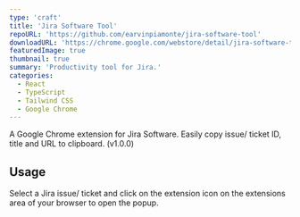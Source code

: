 ```yaml
---
type: 'craft'
title: 'Jira Software Tool'
repoURL: 'https://github.com/earvinpiamonte/jira-software-tool'
downloadURL: 'https://chrome.google.com/webstore/detail/jira-software-tool/aaecjgljobmnembdinkpfmacnngjdgch'
featuredImage: true
thumbnail: true
summary: 'Productivity tool for Jira.'
categories:
  - React
  - TypeScript
  - Tailwind CSS
  - Google Chrome
---
```


A Google Chrome extension for Jira Software. Easily copy issue/ ticket ID, title and URL to clipboard. (v1.0.0)

## Usage

Select a Jira issue/ ticket and click on the extension icon on the extensions area of your browser to open the popup.
